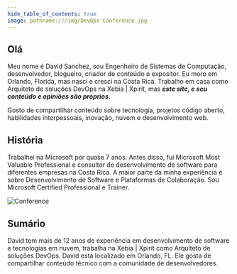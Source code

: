 ```yaml
---
hide_table_of_contents: true
image: pathname:///img/DevOps-Conference.jpg
---
```


## Olá

Meu nome é David Sanchez, sou Engenheiro de Sistemas de Computação, desenvolvedor, blogueiro, criador de conteúdo e expositor. Eu moro em Orlando, Florida, mas nasci e cresci na Costa Rica. Trabalho em casa como Arquiteto de soluções DevOps na Xebia | Xpirit, mas ***este site, e seu conteúdo e opiniões são próprios***. 

Gosto de compartilhar conteúdo sobre tecnologia, projetos código aberto, habilidades interpessoais, inovação, nuvem e desenvolvimento web.

## História

Trabalhei na Microsoft por quase 7 anos. Antes disso, fui Microsoft Most Valuable Professional e consultor de desenvolvimento de software para diferentes empresas na Costa Rica. A maior parte da minha experiência é sobre Desenvolvimento de Software e Plataformas de Colaboração. Sou Microsoft Certified Professional e Trainer.

![Conference](pathname:///img/DevOps-Conference.jpg)

## Sumário

David tem mais de 12 anos de experiência em desenvolvimento de software e tecnologias em nuvem, trabalha na Xebia | Xpirit como Arquiteto de soluções DevOps. David está localizado em Orlando, FL. Ele gosta de compartilhar conteúdo técnico com a comunidade de desenvolvedores.
